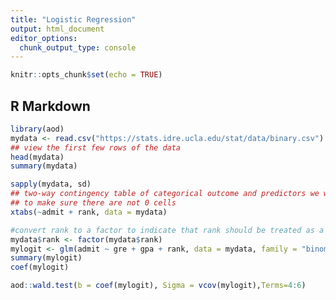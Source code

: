 ---
title: "Logistic Regression"
output: html_document
editor_options: 
  chunk_output_type: console
---

```{r setup, include=FALSE}
knitr::opts_chunk$set(echo = TRUE)
```

## R Markdown

```{r}
library(aod)
mydata <- read.csv("https://stats.idre.ucla.edu/stat/data/binary.csv")
## view the first few rows of the data
head(mydata)
summary(mydata)

sapply(mydata, sd)
## two-way contingency table of categorical outcome and predictors we want
## to make sure there are not 0 cells
xtabs(~admit + rank, data = mydata)

```
```{r}
#convert rank to a factor to indicate that rank should be treated as a categorical variable.
mydata$rank <- factor(mydata$rank)
mylogit <- glm(admit ~ gre + gpa + rank, data = mydata, family = "binomial")
summary(mylogit)
coef(mylogit)

aod::wald.test(b = coef(mylogit), Sigma = vcov(mylogit),Terms=4:6)
```



